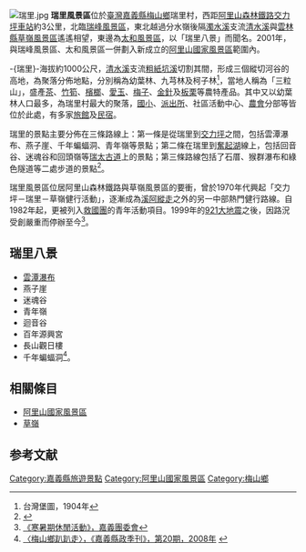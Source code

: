 [[File:瑞里.jpg|thumb]]
'''瑞里風景區'''位於[[臺灣|臺灣]][[嘉義縣|嘉義縣]][[梅山鄉_(台灣)|梅山鄉]]瑞里村，西距[[阿里山森林鐵路|阿里山森林鐵路]][[交力坪車站|交力坪車站]]約3公里，北臨[[瑞峰風景區|瑞峰風景區]]，東北越過分水嶺後隔[[濁水溪|濁水溪]]支流[[清水溪|清水溪]]與[[雲林縣|雲林縣]][[草嶺風景區|草嶺風景區]]遙遙相望，東邊為[[太和風景區|太和風景區]]，以「瑞里八景」而聞名。2001年，與瑞峰風景區、太和風景區一併劃入新成立的[[阿里山國家風景區|阿里山國家風景區]]範圍內。

-{瑞里}-海拔約1000公尺，[[清水溪|清水溪]]支流[[粗紙坑溪|粗紙坑溪]]切割其間，形成三個縱切河谷的高地，為聚落分佈地點，分別稱為幼葉林、九芎林及柯子林<ref>台灣堡圖，1904年</ref>，當地人稱為「三粒山」，盛產[[茶|茶]]、[[竹筍|竹筍]]、[[檳榔|檳榔]]、[[愛玉|愛玉]]、[[梅子|梅子]]、[[金針|金針]]及[[板栗|板栗]]等農特產品。其中又以幼葉林人口最多，為瑞里村最大的聚落，[[國小|國小]]、[[派出所|派出所]]、社區活動中心、[[農會|農會]]分部等皆位於此處，有多家[[旅館|旅館]]及[[民宿|民宿]]。

瑞里的景點主要分佈在三條路線上：第一條是從瑞里到[[交力坪車站|交力坪]]之間，包括雲潭瀑布、燕子崖、千年蝙蝠洞、青年嶺等景點；第二條在瑞里到[[奮起湖|奮起湖]]線上，包括回音谷、迷魂谷和回頭嶺等[[瑞太古道|瑞太古道]]上的景點；第三條路線包括了石厝、猴群瀑布和綠色隧道等二處步道的景點<ref>{{Cite web |url=http://www.ali-nsa.net/chinese/02spot/01spot_view.php?bull_id=136 |title=《景點介紹：瑞里》，阿里山國家風景區官方網站 |access-date=2009-12-18 |archive-date=2012-02-24 |archive-url=https://web.archive.org/web/20120224051157/http://www.ali-nsa.net/chinese/02spot/01spot_view.php?bull_id=136 |dead-url=no }}</ref>。

瑞里風景區位居阿里山森林鐵路與草嶺風景區的要衝，曾於1970年代興起「交力坪－瑞里－草嶺健行活動」，逐漸成為[[溪阿縱走|溪阿縱走]]之外的另一中部熱門健行路線。自1982年起，更被列入[[救國團|救國團]]的青年活動項目。1999年的[[921大地震|921大地震]]之後，因路況受創嚴重而停辦至今<ref>[http://cyctc.cyc.org.tw/VacationDetail.asp?ID=864 《寒暑期休閒活動》，嘉義團委會]{{dead link|date=2018年3月 |bot=InternetArchiveBot |fix-attempted=yes }}</ref>。

== 瑞里八景 ==
{{Expand section|time=2014-05-09T12:43:00+00:00}}
*[[雲潭瀑布|雲潭瀑布]]
*燕子崖
*迷魂谷
*青年嶺
*迴音谷
*百年源興宮
*長山觀日樓
*千年蝙蝠洞<ref>[http://www.cyhg.gov.tw/16/information/chiayi20/z_01.html 〈梅山鄉趴趴走〉，《嘉義縣政季刊》，第20期，2008年] {{webarchive|url=https://web.archive.org/web/20081204125710/http://www.cyhg.gov.tw/16/information/chiayi20/z_01.html |date=2008-12-04 }}</ref>。

==相關條目==
*[[阿里山國家風景區|阿里山國家風景區]]
*[[草嶺|草嶺]]

==参考文献==
<div class="references-small">
<references />
</div>

{{台灣地景}}
[[Category:嘉義縣旅遊景點|Category:嘉義縣旅遊景點]]
[[Category:阿里山國家風景區|Category:阿里山國家風景區]]
[[Category:梅山鄉|Category:梅山鄉]]